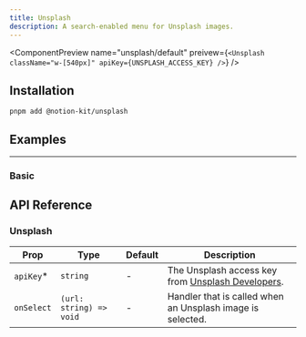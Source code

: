 ```yaml
---
title: Unsplash
description: A search-enabled menu for Unsplash images.
---
```


<ComponentPreview
  name="unsplash/default"
  preivew={`<Unsplash
    className="w-[540px]"
    apiKey={UNSPLASH_ACCESS_KEY}
  />`}
/>

## Installation

```package-install
pnpm add @notion-kit/unsplash
```

## Examples

---

### Basic

<ComponentPreview name="unsplash/search" />

## API Reference

### Unsplash

| Prop       | Type                    | Default | Description                                                                          |
| ---------- | ----------------------- | ------- | ------------------------------------------------------------------------------------ |
| `apiKey`\* | `string`                | -       | The Unsplash access key from [Unsplash Developers](https://unsplash.com/developers). |
| `onSelect` | `(url: string) => void` | -       | Handler that is called when an Unsplash image is selected.                           |
